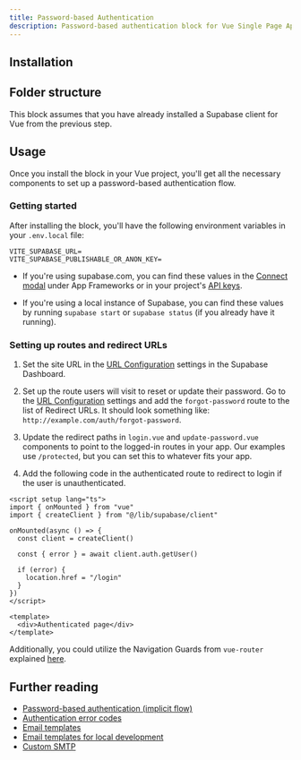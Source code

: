 ```yaml
---
title: Password-based Authentication
description: Password-based authentication block for Vue Single Page Applications
---
```


<BlockPreview name="password-based-auth/auth/sign-up" />

## Installation

<BlockItem
  name="password-based-auth-vue"
  description="All needed components for the password based auth flow"
/>

## Folder structure

This block assumes that you have already installed a Supabase client for Vue from the previous step.

<RegistryBlock itemName="password-based-auth-vue" />

## Usage

Once you install the block in your Vue project, you'll get all the necessary components to set up a password-based authentication flow.

### Getting started

After installing the block, you'll have the following environment variables in your `.env.local` file:

```env
VITE_SUPABASE_URL=
VITE_SUPABASE_PUBLISHABLE_OR_ANON_KEY=
```

- If you're using supabase.com, you can find these values in the [Connect modal](https://supabase.com/dashboard/project/_?showConnect=true&tab=frameworks&framework=vuejs&using=supabasejs) under App Frameworks or in your project's [API keys](https://supabase.com/dashboard/project/_/settings/api-keys).

- If you're using a local instance of Supabase, you can find these values by running `supabase start` or `supabase status` (if you already have it running).

### Setting up routes and redirect URLs

1. Set the site URL in the [URL Configuration](https://supabase.com/dashboard/project/_/auth/url-configuration) settings in the Supabase Dashboard.
1. Set up the route users will visit to reset or update their password. Go to the [URL Configuration](https://supabase.com/dashboard/project/_/auth/url-configuration) settings and add the `forgot-password` route to the list of Redirect URLs. It should look something like: `http://example.com/auth/forgot-password`.
1. Update the redirect paths in `login.vue` and `update-password.vue` components to point to the logged-in routes in your app. Our examples use `/protected`, but you can set this to whatever fits your app.

1. Add the following code in the authenticated route to redirect to login if the user is unauthenticated.

```vue
<script setup lang="ts">
import { onMounted } from "vue"
import { createClient } from "@/lib/supabase/client"

onMounted(async () => {
  const client = createClient()

  const { error } = await client.auth.getUser()

  if (error) {
    location.href = "/login"
  }
})
</script>

<template>
  <div>Authenticated page</div>
</template>
```

Additionally, you could utilize the Navigation Guards from `vue-router` explained [here](https://router.vuejs.org/guide/advanced/navigation-guards#Global-Before-Guards).

## Further reading

- [Password-based authentication (implicit flow)](https://supabase.com/docs/guides/auth/passwords?queryGroups=flow&flow=implicit)
- [Authentication error codes](https://supabase.com/docs/guides/auth/debugging/error-codes)
- [Email templates](https://supabase.com/docs/guides/auth/auth-email-templates)
- [Email templates for local development](https://supabase.com/docs/guides/local-development/customizing-email-templates)
- [Custom SMTP](https://supabase.com/docs/guides/auth/auth-smtp)
